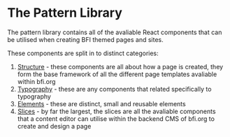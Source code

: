 
<Meta title="2 Pattern Library/0 Pattern Library Guide" />

# The Pattern Library

The pattern library contains all of the avaliable React components that can be utilised when creating BFI themed pages and sites.

These components are split in to distinct categories:

1. [Structure](/?path=/story/2-pattern-library-1-structure-1-structure-index--page) - these components are all about how a page is created, they form the base framework of all the different page templates avaliable within bfi.org
2. [Typography](/?path=/story/2-pattern-library-2-typography-1-typography-index--page) - these are any components that related specifically to typography
3. [Elements](/?path=/story/2-pattern-library-3-elements-1-elements-index--page) - these are distinct, small and reusable elements 
4. [Slices](/?path=/story/2-pattern-library-4-slices-1-slices-index--page) - by far the largest, the slices are all the avaliable components that a content editor can utilise within the backend CMS of bfi.org to create and design a page
